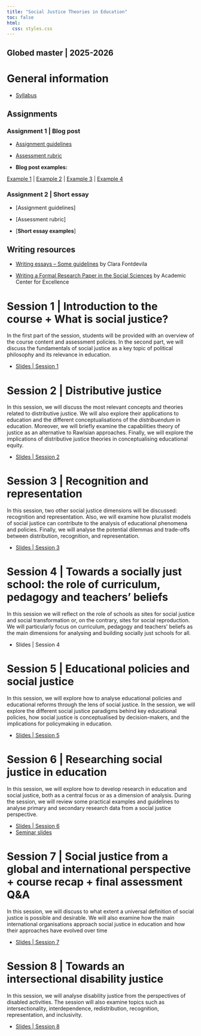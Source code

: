 ```yaml
---
title: "Social Justice Theories in Education"
toc: false
html:
  css: styles.css
---
```


## **Globed master \| 2025-2026**

# General information

-   [Syllabus](https://drive.google.com/file/d/1Cgxrc79P6NPiCZ_tgpSuePkKHUJwk4mO/view?usp=sharing)

## Assignments

### Assignment 1 \| Blog post

-   [Assignment guidelines](https://drive.google.com/file/d/1ttGgWfnHxc9I05uoZWUmBdxCSNUnsPtw/view?usp=sharing)

-   [Assessment rubric](https://drive.google.com/file/d/1ktVgVK2AHmbQ1YpdgTHvVEnVbn-j5cxZ/view?usp=sharing)

-   **Blog post examples:**

[Example 1](https://drive.google.com/file/d/1Kg_AfT-8gWb2GsSd7uZPgEqu2DcXt2UD/view?usp=sharing) \| [Example 2](https://drive.google.com/file/d/18n1MLcX_TuPahAl1zpcOmgEtvwywG72r/view?usp=sharing) \| [Example 3](https://drive.google.com/file/d/16KpECeT7zPksqsUtzInAj6ef1qON94Jw/view?usp=sharing) \| [Example 4](https://drive.google.com/file/d/1zPvtYvtehgiCQ0rJnpmw3CyUB-_yMu-B/view?usp=sharing)

::: hidden
### Assignment 2 \| Short essay

-   \[Assignment guidelines\]

-   \[Assessment rubric\]

-   \[**Short essay examples**\]
:::

## Writing resources

-   [Writing essays – Some guidelines](https://drive.google.com/file/d/1uelVt2zKkggmUMRNj5QsEkNk9SBBrotz/view?usp=sharing) by Clara Fontdevila

-   [Writing a Formal Research Paper in the Social Sciences](https://drive.google.com/file/d/1W34cCqDxN9YYbnO5ZfisPvGjJ7rkgcQH/view?usp=sharing) by Academic Center for Excellence

# Session 1 \| Introduction to the course + What is social justice?

In the first part of the session, students will be provided with an overview of the course content and assessment policies. In the second part, we will discuss the fundamentals of social justice as a key topic of political philosophy and its relevance in education.

-   [Slides \| Session 1](https://drive.google.com/file/d/1O1bwBWjf6XJBFAzklj5TDepg-E-l0JKY/view?usp=sharing)

# Session 2 \| Distributive justice

In this session, we will discuss the most relevant concepts and theories related to distributive justice. We will also explore their applications to education and the different conceptualisations of the *distribuendum* in education. Moreover, we will briefly examine the capabilities theory of justice as an alternative to Rawlsian approaches. Finally, we will explore the implications of distributive justice theories in conceptualising educational equity.

-   [Slides \| Session 2](https://drive.google.com/file/d/1-qhUujSUmqZ64JkGfHqd_lnqbuWMAjE5/view?usp=sharing)

# Session 3 \| Recognition and representation

In this session, two other social justice dimensions will be discussed: recognition and representation. Also, we will examine how pluralist models of social justice can contribute to the analysis of educational phenomena and policies. Finally, we will analyse the potential dilemmas and trade-offs between distribution, recognition, and representation.

-   [Slides \| Session 3](https://drive.google.com/file/d/1wdxVnFXVudH6C1m5hieMRpF6YF6Ls-9j/view?usp=sharing)

# Session 4 \| Towards a socially just school: the role of curriculum, pedagogy and teachers' beliefs

In this session we will reflect on the role of schools as sites for social justice and social transformation or, on the contrary, sites for social reproduction. We will particularly focus on curriculum, pedagogy and teachers’ beliefs as the main dimensions for analysing and building socially just schools for all.

-   Slides \| Session 4

::: hidden
# Session 5 \| Educational policies and social justice

In this session, we will explore how to analyse educational policies and educational reforms through the lens of social justice. In the session, we will explore the different social justice paradigms behind key educational policies, how social justice is conceptualised by decision-makers, and the implications for policymaking in education.

-   [Slides \| Session 5](https://drive.google.com/file/d/1q-Ypfkse-aOFv9DUDWvN09DyvvAAKcCB/view?usp=sharing)

# Session 6 \| Researching social justice in education

In this session, we will explore how to develop research in education and social justice, both as a central focus or as a dimension of analysis. During the session, we will review some practical examples and guidelines to analyse primary and secondary research data from a social justice perspective.

-   [Slides \| Session 6](https://drive.google.com/file/d/1qCFOsdmZ3Rcz97uVabWHFFNtigasWwL7/view?usp=sharing)
-   [Seminar slides](https://drive.google.com/file/d/178UJ9f0hu9UrNmKwpMMdpkttLcTytwwQ/view?usp=sharing)

# Session 7 \| Social justice from a global and international perspective + course recap + final assessment Q&A

In this session, we will discuss to what extent a universal definition of social justice is possible and desirable. We will also examine how the main international organisations approach social justice in education and how their approaches have evolved over time

-   [Slides \| Session 7](https://drive.google.com/file/d/1B31bAoWfhXt0lPyjBG00AVwVee1QHtxv/view?usp=sharing)

# Session 8 \| Towards an intersectional disability justice

In this session, we will analyse disability justice from the perspectives of disabled activities. The session will also examine topics such as intersectionality, interdependence, redistribution, recognition, representation, and inclusivity.

-   [Slides \| Session 8](https://drive.google.com/file/d/1Oi6adfnAHj8_SI-Nv-gttKwiZTcCr4B3/view?usp=sharing)
:::
